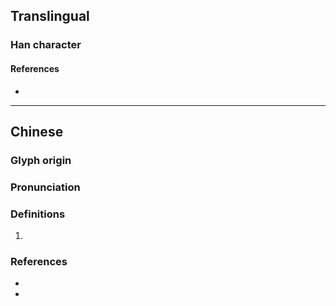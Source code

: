{{character info/new}}
==Translingual==

===Han character===
{{Han char|rn=82|rad=毛|as=11|sn=15|four=52414|canj=LVHQU|ids=⿰婁毛}}

====References====
* {{Han ref|kx=0595.440|dkj=16949|dj=0987.200|hdz=32004.140|uh=6C00|ud=27648|bh=E5F6|bd=58870}}

----

==Chinese==
{{zh-forms}}

===Glyph origin===
{{Han etym}}

===Pronunciation===
{{zh-pron
|m=lǘ
|c=leoi4
|mc=y
|oc=y
|cat=
}}

===Definitions===
{{zh-hanzi}}

# {{rfdef|zh}}

===References===
* {{R:twedu|B01991}}
* {{R:yue:Hanzi}}